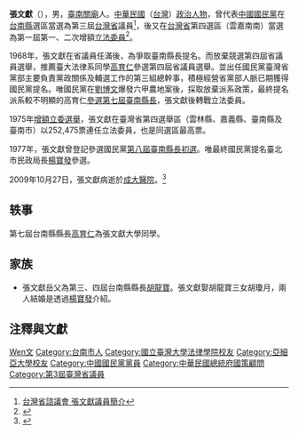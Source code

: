 {{Otheruses|other=谥号文献的张姓人物|张九龄}}
{{Infobox_officeholder
| name = 張文獻
| image name =
| width = 
| now = 中華民國（台灣）政治人士 
| period = 
| Sex = 男 
| Native place = 
| date of birth = 1935年1月28日
| date of death = {{death date and age|2009|10|27|1935|1|28}}
| nationality = {{JPN-EMP}}（1935年–1945年）<br>{{ROC}}（1945年–2009年）
| party = {{Kmt}}
| place of birth = 
| educate = 
*臺灣大學法律系畢業
*美國亞細亞大學榮譽哲學博士
| past = 
*臺灣省政府秘書處文書科科長
*台灣省議會第三屆議員<br><span style="color: blue;">(1963年-1968年)</span>
*第一屆第一次增額立法委員<br><span style="color: blue;">(1973年-1976年)</span>
*第一屆第二次增額立法委員<br><span style="color: blue;">(1976年-1981年)</span>
*監察院增額監察委員
*總統府國策顧問
}}
'''張文獻'''（{{bd|1935年|1月28日|2009年|10月27日|catIdx=Z張}}），男，[[臺南|臺南]][[關廟區|關廟]]人。[[中華民國|中華民國]]（[[台灣|台灣]]）[[政治人物|政治人物]]，曾代表[[中國國民黨|中國國民黨]]在[[台南縣|台南縣]]選區當選為第三屆[[台灣省|台灣省]]議員<ref>[http://www.tpa.gov.tw/big5/Councilor/Councilor_view.asp?id=902&cid=2&urlID=20 台灣省諮議會 張文獻議員簡介]</ref>，後又在[[台灣省|台灣省]]第四選區（雲嘉南南）當選為第一屆第一、二次增額[[立法委員|立法委員]]<ref>{{Cite web |url=http://npl.ly.gov.tw/do/www/commissionerInfo?id=1261&expireBack=01&expire=01&act=exp&keyword=&orderBy=name&nameOrder=true&eleDisOrder=false |title=立法院國會圖書館 第１屆立法委員個人資料 張文獻 |access-date=2008-08-01 |archive-date=2016-03-04 |archive-url=https://web.archive.org/web/20160304091655/http://npl.ly.gov.tw/do/www/commissionerInfo?id=1261&expireBack=01&expire=01&act=exp&keyword=&orderBy=name&nameOrder=true&eleDisOrder=false |dead-url=no }}</ref>。

1968年，張文獻在省議員任滿後，為爭取臺南縣長提名。而放棄競選第四屆省議員選舉，推薦臺大法律系同學[[高育仁|高育仁]]參選第四屆省議員選舉。並出任國民黨臺灣省黨部主要負責黨政關係及輔選工作的第三組總幹事，積極經營省黨部人脈已期獲得國民黨提名。唯國民黨在[[劉博文|劉博文]]爆發六甲農地案後，採取放棄派系政策，最終提名派系較不明顯的高育仁[[1972年中華民國縣市長選舉#臺南縣|參選第七屆臺南縣長]]，張文獻後轉戰立法委員。{{r|南縣|page=39-40}}

1975年[[1975年中華民國立法委員選舉|增額立委選舉]]，張文獻在臺灣省第四選舉區（雲林縣、嘉義縣、臺南縣及臺南市）以252,475票連任立法委員，也是同選區最高票。

1977年，張文獻曾登記參選國民黨[[1977年中華民國縣市長選舉#臺南縣|第八屆臺南縣長初選]]。{{r|南縣|page=59-60}}唯最終國民黨提名臺北市民政局長[[楊寶發|楊寶發]]參選。{{r|南縣|page=61-62}}

2009年10月27日，張文獻病逝於[[成大醫院|成大醫院]]。<ref>{{Cite web |url=http://news.ltn.com.tw/news/local/paper/346523 |title=〈南部〉張文獻病逝 享年76歲 |access-date=2016-02-13 |archive-date=2019-06-29 |archive-url=https://web.archive.org/web/20190629015637/https://news.ltn.com.tw/news/local/paper/346523 |dead-url=no }}</ref>

== 轶事 ==
第七屆台南縣縣長[[高育仁|高育仁]]為張文獻大學同學。

== 家族 ==
* 張文獻岳父為第三、四屆台南縣縣長[[胡龍寶|胡龍寶]]。張文獻娶胡龍寶三女胡瓊月，兩人結婚是透過[[楊寶發|楊寶發]]介紹。{{r|南縣|page=71}}

== 注釋與文獻 ==
{{Reflist|2|refs=
<ref name="南縣">{{cite book|title=《台南縣派系興起與政黨政治的確立》|author=陳延輝、蕭晉源 |publisher=秀威資訊科技 |isbn=978-986-7263-26-1 |year=2005 |month= }}</ref>
}}

{{中華民國第一屆第一次增額立法委員}}
{{中華民國第一屆第二次增額立法委員}}
{{第一屆第二次增額監察委員}}
{{第一屆第三次增額監察委員}}
{{Authority control}}
{{DEFAULTSORT:Zhang張}}
[[Category:張姓|Wen文]]
[[Category:台南市人|Category:台南市人]]
[[Category:國立臺灣大學法律學院校友|Category:國立臺灣大學法律學院校友]]
[[Category:亞細亞大學校友|Category:亞細亞大學校友]]
[[Category:中國國民黨黨員|Category:中國國民黨黨員]]
[[Category:中華民國總統府國策顧問|Category:中華民國總統府國策顧問]]
[[Category:第3屆臺灣省議員|Category:第3屆臺灣省議員]]